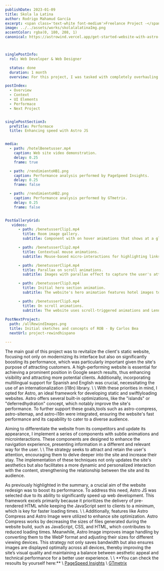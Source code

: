 ```yaml
---
publishDate: 2023-01-09
title: Skola la Latina  
author: Rodrigo Mahamud García
excerpt: <span class='text-white font-medium'>Freelance Project -</span> I led the visual effects and IT infrastructure for "Rewind Hispano," coordinating an international team and enhancing remote collaboration with advanced server setups and resource management.
image: ../../assets/works/skolalalatinaImg.png
accentColor: rgba(0, 180, 208, 1)
canonical: https://astrowind.vercel.app/get-started-website-with-astro-tailwind-css



singlePostInfo:
  rol: Web Developer & Web Designer

  status: done
  duration: 1 month
  overview: For this project, I was tasked with completely overhauling the hotelbenetusser.net website. The previous design, over 20 years old, required a comprehensive update to rejuvenate the client's online presence.<br><br> The goal was to create a fully static website, serving merely as a virtual showcase to attract customers. One of the main challenges was to achieve outstanding performance and add bilingual support for two languages. To accomplish this project, I used AstroJS and TailwindCSS for design and development, complemented with GSAP to enrich the site with animations and micro-interactions.

postIndex:
  - Overview
  - Context
  - UI Elements
  - Performace
  - Next Project


singlePostSection3:
  preTitle: Performace
  title: Enhancing speed with Astro JS 


media: 
  - path: /hotelBenetusser.mp4
    caption: Web site video demonstration.
    delay: 0.25
    frame: true

  - path: /rendimientoHB1.png
    caption: Performance analysis performed by PageSpeed Insights.
    delay: 0.25
    frame: false

  - path: /rendimientoHB2.png
    caption: Performance analysis performed by GTmetrix.
    delay: 0.25
    frame: false


PostGalleryGrid:
   videos: 
      - path: /benetusserClip1.mp4
        title: Room image gallery.
        subtitle: Component with on hover animations that shows at a glance all the rooms offered by the hotel.

      - path: /benetusserClip2.mp4
        title: Contextual mouse animations.
        subtitle: Mouse-based micro-interactions for highlighting links, buttons, or videos.

      - path: /benetusserClip4.mp4
        title: Parallax on scroll animations.
        subtitle: Images with parallax effect to capture the user's attention.        

      - path: /benetusserClip3.mp4
        title: Initial hero section animation.
        subtitle: The website's hero animation features hotel images to immediately grab attention, aiming for an elegant and sophisticated first impression.

      - path: /benetusserClip5.mp4
        title: On scroll animations.
        subtitle: The website uses scroll-triggered animations and Lennis Scrollbar to ensure a smooth user experience, maintaining accessibility because Lennis Scrollbar uses the browser's native scroll, unlike other libraries. 
        
PostNextProject:
  path: /allRewindImages.png
  title: Initial sketches and concepts of ROB - By Carlos Bea
  nextUrl: project-rewindhispano        

---
```









<SinglePostInfo singlePostInfo={frontmatter.singlePostInfo}/>

<SinglePostSection title='The goals: New look & Speed' preTitle='Context' >
<p class="animate-on-scroll leading-7 text-base" data-type="simple"  data-delay="0.25" data-easing="Expo.easeOut">The main goal of this project was to revitalize the client's static website, focusing not only on modernizing its interface but also on significantly boosting its performance, which was particularly important given the site's purpose of attracting customers. A high-performing website is essential for achieving a prominent position in Google search results, thus enhancing visibility and attracting more potential clients. Additionally, incorporating multilingual support for Spanish and English was crucial, necessitating the use of an internationalization (i18n) library.
\
\
With these priorities in mind, I opted for Astro, an ideal framework for developing static and swiftlyloading websites. Astro offers several built-in optimizations, like the "islands" or "deferredhydration" concept, which notably improve the site's performance. To further support these goals,tools such as astro-compress, astro-sitemap, and astro-i18n were integrated, ensuring the website's fast performance and its capability to cater to a diverse audience.</p>

<div class='flex mt-16 mb-16'>
  <PostMedia media={frontmatter.media[0]} />
</div>

</SinglePostSection>



<SinglePostSection title='UI Enhancements for user engagement' preTitle='UI Elements'>

<p class="animate-on-scroll leading-7 text-base" data-type="simple" data-delay="0.25" data-easing="Expo.easeOut">Aiming to differentiate the website from its competitors and update its appearance, I implement a series of components with subtle animations and microinteractions. These components are designed to enhance the navigation experience, presenting information in a different and relevant way for the user.
\
\
The strategy seeks to attract and retain the user's attention, encouraging them to delve deeper into the site and increase their stay. The implementation of these techniques not only updates the site's aesthetics but also facilitates a more dynamic and personalized interaction with the content, strengthening the relationship between the site and its audience.</p>

<PostGalleryGrid mediaFiles={frontmatter.PostGalleryGrid}  />

</SinglePostSection>



<SinglePostSection title={frontmatter.singlePostSection3.title} preTitle={frontmatter.singlePostSection3.preTitle}>

<p class="animate-on-scroll leading-7 text-base" data-type="simple"  data-delay="0.25" data-easing="Expo.easeOut">As previously highlighted in the summary, a crucial aim of the website redesign was to boost its performance. To address this need, Astro JS was selected due to its ability to significantly speed up web development. This framework excels primarily because it prioritizes the delivery of pre-rendered HTML while keeping the JavaScript sent to clients to a minimum, which is key for faster loading times.
\
\
Additionally, features like Astro Compress and Astro Image were utilized to enhance site optimization. Astro Compress works by decreasing the sizes of files generated during the website build, such as JavaScript, CSS, and HTML, which contributes to reduced loading times. Meanwhile, Astro Image improves image handling by converting them to the WebP format and adjusting their sizes for different viewing devices. This strategy not only saves bandwidth but also ensures images are displayed optimally across all devices, thereby improving the site’s visual quality and maintaining a balance between aesthetic appeal and technical performance for a better user experience.
\
\
**You can check the resoults by yourself here:**
\
<a class="italic magnetic cursor-none" href='https://pagespeed.web.dev/analysis/https-www-hotelbenetusser-net/m4m74xgoim?form_factor=mobile' target="_blank" rel="noopener">PageSpeed Insights</a>
\
<a class="italic magnetic cursor-none" href='https://gtmetrix.com/reports/www.hotelbenetusser.net/4WcE88vd/' target="_blank" rel="noopener">GTmetrix</a></p>


<div class='flex flex-col md:flex-row gap-8 mt-16 mb-16'>
  <PostMedia media={frontmatter.media[1]} />
  <PostMedia media={frontmatter.media[2]} />
</div>

</SinglePostSection>
<PostNextProject data={frontmatter.PostNextProject} />